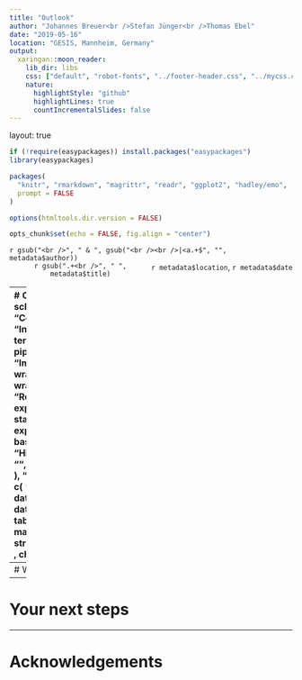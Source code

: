 ```yaml
---
title: "Outlook"
author: "Johannes Breuer<br />Stefan Jünger<br />Thomas Ebel"
date: "2019-05-16"
location: "GESIS, Mannheim, Germany"
output:
  xaringan::moon_reader:
    lib_dir: libs
    css: ["default", "robot-fonts", "../footer-header.css", "../mycss.css"]
    nature:
      highlightStyle: "github"
      highlightLines: true
      countIncrementalSlides: false
---
```

layout: true

```r
if (!require(easypackages)) install.packages("easypackages")
library(easypackages)

packages(
  "knitr", "rmarkdown", "magrittr", "readr", "ggplot2", "hadley/emo",
  prompt = FALSE
)

options(htmltools.dir.version = FALSE)

opts_chunk$set(echo = FALSE, fig.align = "center")
```

<div class="my-footer">
  <div style="float: left;"><span>`r gsub("<br />", " & ", gsub("<br /><br />|<a.+$", "", metadata$author))`</span></div>
  <div style="float: right;"><span>`r metadata$location`, `r metadata$date`</span></div>
  <div style="text-align: center;"><span>`r gsub(".+<br />", " ", metadata$title)`</span></div>
  </div>
  
---
# Course recap
```r
schedule <- data.frame(
  "Content" = c(
    "Introduction", "Tidyverse terminology: tibbles & pipes", "Tidy data", 
    "Importing data", "Data wrangling: Part 1", "Data wrangling: Part 2", 
    "Relational data", "Data exploration I: Summary statistics", 
    "Data exploration II: ggplot2 basics", "Outlook"
    ),
  "Highlights" = c(
    "", "", "", "", "", "", 
    "", "", "", ""
  ),
  "Missing/Next Steps" = c(
    "", "", "", "", "foreign data, e.g., geospatial data", "", 
    "", "multi-format tables", "multi-layer plots, maps, annotations", ""
  )
  , stringsAsFactors = FALSE
  , check.names = FALSE
)

kable(
  schedule
  , format = "html"
  , align = "ll"
  , escape = FALSE
)
```

---
# What is missing?

---
# Your next steps

---
# Acknowledgements

